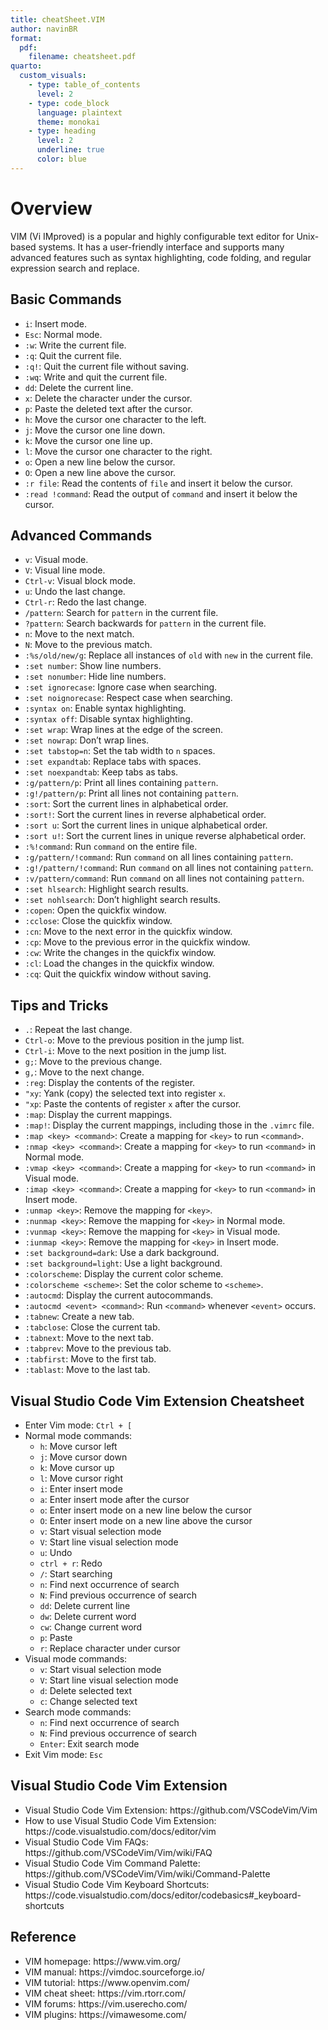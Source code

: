 ```yaml
---
title: cheatSheet.VIM
author: navinBR
format:
  pdf:
    filename: cheatsheet.pdf
quarto:
  custom_visuals:
    - type: table_of_contents
      level: 2
    - type: code_block
      language: plaintext
      theme: monokai
    - type: heading
      level: 2
      underline: true
      color: blue
---
```


# Overview
VIM (Vi IMproved) is a popular and highly configurable text editor for Unix-based systems. It has a user-friendly interface and supports many advanced features such as syntax highlighting, code folding, and regular expression search and replace.

## Basic Commands

- `i`: Insert mode.
- `Esc`: Normal mode.
- `:w`: Write the current file.
- `:q`: Quit the current file.
- `:q!`: Quit the current file without saving.
- `:wq`: Write and quit the current file.
- `dd`: Delete the current line.
- `x`: Delete the character under the cursor.
- `p`: Paste the deleted text after the cursor.
- `h`: Move the cursor one character to the left.
- `j`: Move the cursor one line down.
- `k`: Move the cursor one line up.
- `l`: Move the cursor one character to the right.
- `o`: Open a new line below the cursor.
- `O`: Open a new line above the cursor.
- `:r file`: Read the contents of `file` and insert it below the cursor.
- `:read !command`: Read the output of `command` and insert it below the cursor.

## Advanced Commands

- `v`: Visual mode.
- `V`: Visual line mode.
- `Ctrl-v`: Visual block mode.
- `u`: Undo the last change.
- `Ctrl-r`: Redo the last change.
- `/pattern`: Search for `pattern` in the current file.
- `?pattern`: Search backwards for `pattern` in the current file.
- `n`: Move to the next match.
- `N`: Move to the previous match.
- `:%s/old/new/g`: Replace all instances of `old` with `new` in the current file.
- `:set number`: Show line numbers.
- `:set nonumber`: Hide line numbers.
- `:set ignorecase`: Ignore case when searching.
- `:set noignorecase`: Respect case when searching.
- `:syntax on`: Enable syntax highlighting.
- `:syntax off`: Disable syntax highlighting.
- `:set wrap`: Wrap lines at the edge of the screen.
- `:set nowrap`: Don't wrap lines.
- `:set tabstop=n`: Set the tab width to `n` spaces.
- `:set expandtab`: Replace tabs with spaces.
- `:set noexpandtab`: Keep tabs as tabs.
- `:g/pattern/p`: Print all lines containing `pattern`.
- `:g!/pattern/p`: Print all lines not containing `pattern`.
- `:sort`: Sort the current lines in alphabetical order.
- `:sort!`: Sort the current lines in reverse alphabetical order.
- `:sort u`: Sort the current lines in unique alphabetical order.
- `:sort u!`: Sort the current lines in unique reverse alphabetical order.
- `:%!command`: Run `command` on the entire file.
- `:g/pattern/!command`: Run `command` on all lines containing `pattern`.
- `:g!/pattern/!command`: Run `command` on all lines not containing `pattern`.
- `:v/pattern/command`: Run `command` on all lines not containing `pattern`.
- `:set hlsearch`: Highlight search results.
- `:set nohlsearch`: Don't highlight search results.
- `:copen`: Open the quickfix window.
- `:cclose`: Close the quickfix window.
- `:cn`: Move to the next error in the quickfix window.
- `:cp`: Move to the previous error in the quickfix window.
- `:cw`: Write the changes in the quickfix window.
- `:cl`: Load the changes in the quickfix window.
- `:cq`: Quit the quickfix window without saving.

## Tips and Tricks
- `.`: Repeat the last change.
- `Ctrl-o`: Move to the previous position in the jump list.
- `Ctrl-i`: Move to the next position in the jump list.
- `g;`: Move to the previous change.
- `g,`: Move to the next change.
- `:reg`: Display the contents of the register.
- `"xy`: Yank (copy) the selected text into register `x`.
- `"xp`: Paste the contents of register `x` after the cursor.
- `:map`: Display the current mappings.
- `:map!`: Display the current mappings, including those in the `.vimrc` file.
- `:map <key> <command>`: Create a mapping for `<key>` to run `<command>`.
- `:nmap <key> <command>`: Create a mapping for `<key>` to run `<command>` in Normal mode.
- `:vmap <key> <command>`: Create a mapping for `<key>` to run `<command>` in Visual mode.
- `:imap <key> <command>`: Create a mapping for `<key>` to run `<command>` in Insert mode.
- `:unmap <key>`: Remove the mapping for `<key>`.
- `:nunmap <key>`: Remove the mapping for `<key>` in Normal mode.
- `:vunmap <key>`: Remove the mapping for `<key>` in Visual mode.
- `:iunmap <key>`: Remove the mapping for `<key>` in Insert mode.
- `:set background=dark`: Use a dark background.
- `:set background=light`: Use a light background.
- `:colorscheme`: Display the current color scheme.
- `:colorscheme <scheme>`: Set the color scheme to `<scheme>`.
- `:autocmd`: Display the current autocommands.
- `:autocmd <event> <command>`: Run `<command>` whenever `<event>` occurs.
- `:tabnew`: Create a new tab.
- `:tabclose`: Close the current tab.
- `:tabnext`: Move to the next tab.
- `:tabprev`: Move to the previous tab.
- `:tabfirst`: Move to the first tab.
- `:tablast`: Move to the last tab.

## Visual Studio Code Vim Extension Cheatsheet
- Enter Vim mode: `Ctrl + [`
- Normal mode commands:
  - `h`: Move cursor left
  - `j`: Move cursor down
  - `k`: Move cursor up
  - `l`: Move cursor right
  - `i`: Enter insert mode
  - `a`: Enter insert mode after the cursor
  - `o`: Enter insert mode on a new line below the cursor
  - `O`: Enter insert mode on a new line above the cursor
  - `v`: Start visual selection mode
  - `V`: Start line visual selection mode
  - `u`: Undo
  - `ctrl + r`: Redo
  - `/`: Start searching
  - `n`: Find next occurrence of search
  - `N`: Find previous occurrence of search
  - `dd`: Delete current line
  - `dw`: Delete current word
  - `cw`: Change current word
  - `p`: Paste
  - `r`: Replace character under cursor
- Visual mode commands:
  - `v`: Start visual selection mode
  - `V`: Start line visual selection mode
  - `d`: Delete selected text
  - `c`: Change selected text
- Search mode commands:
  - `n`: Find next occurrence of search
  - `N`: Find previous occurrence of search
  - `Enter`: Exit search mode
- Exit Vim mode: `Esc`

## Visual Studio Code Vim Extension
- Visual Studio Code Vim Extension: https://github.com/VSCodeVim/Vim
- How to use Visual Studio Code Vim Extension: https://code.visualstudio.com/docs/editor/vim
- Visual Studio Code Vim FAQs: https://github.com/VSCodeVim/Vim/wiki/FAQ
- Visual Studio Code Vim Command Palette: https://github.com/VSCodeVim/Vim/wiki/Command-Palette
- Visual Studio Code Vim Keyboard Shortcuts: https://code.visualstudio.com/docs/editor/codebasics#_keyboard-shortcuts

## Reference
- VIM homepage: https://www.vim.org/
- VIM manual: https://vimdoc.sourceforge.io/
- VIM tutorial: https://www.openvim.com/
- VIM cheat sheet: https://vim.rtorr.com/
- VIM forums: https://vim.userecho.com/
- VIM plugins: https://vimawesome.com/
